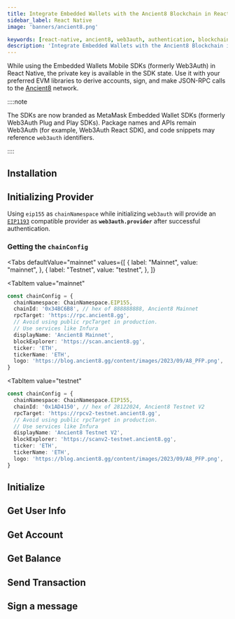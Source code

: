 ```yaml
---
title: Integrate Embedded Wallets with the Ancient8 Blockchain in React Native
sidebar_label: React Native
image: 'banners/ancient8.png'

keywords: [react-native, ancient8, web3auth, authentication, blockchain]
description: 'Integrate Embedded Wallets with the Ancient8 Blockchain in React Native | Embedded Wallets'
---
```



<SEO
  title="Integrate Embedded Wallets with the Ancient8 Blockchain in React Native"
  description="Integrate Embedded Wallets with the Ancient8 Blockchain in React Native | Embedded Wallets"
  image="https://web3auth.io/docs/banners/ancient8.png"
  slug="/embedded-wallets/connect-blockchain/evm/ancient8/react-native"
/>

While using the Embedded Wallets Mobile SDKs (formerly Web3Auth) in React Native, the private key is available in the SDK state. Use it with your preferred EVM libraries to derive accounts, sign, and make JSON-RPC calls to the [Ancient8](https://ancient8.gg) network.

::::note

The SDKs are now branded as MetaMask Embedded Wallet SDKs (formerly Web3Auth Plug and Play SDKs). Package names and APIs remain Web3Auth (for example, Web3Auth React SDK), and code snippets may reference `web3auth` identifiers.

::::

## Installation

<InstallationSnippet />

## Initializing Provider

Using `eip155` as `chainNamespace` while initializing `web3auth` will provide an [`EIP1193`](https://eips.ethereum.org/EIPS/eip-1193) compatible provider as **`web3auth.provider`** after successful authentication.

### Getting the `chainConfig`

<Tabs
 defaultValue="mainnet"
  values={[
    { label: "Mainnet", value: "mainnet", },
    { label: "Testnet", value: "testnet", },
  ]}
>
<TabItem
  value="mainnet"
>

```typescript
const chainConfig = {
  chainNamespace: ChainNamespace.EIP155,
  chainId: '0x34BC6B8', // hex of 888888888, Ancient8 Mainnet
  rpcTarget: 'https://rpc.ancient8.gg',
  // Avoid using public rpcTarget in production.
  // Use services like Infura
  displayName: 'Ancient8 Mainnet',
  blockExplorer: 'https://scan.ancient8.gg',
  ticker: 'ETH',
  tickerName: 'ETH',
  logo: 'https://blog.ancient8.gg/content/images/2023/09/A8_PFP.png',
}
```

</TabItem>

<TabItem
  value="testnet"
>

```typescript
const chainConfig = {
  chainNamespace: ChainNamespace.EIP155,
  chainId: '0x1AD4150', // hex of 28122024, Ancient8 Testnet V2
  rpcTarget: 'https://rpcv2-testnet.ancient8.gg',
  // Avoid using public rpcTarget in production.
  // Use services like Infura
  displayName: 'Ancient8 Testnet V2',
  blockExplorer: 'https://scanv2-testnet.ancient8.gg',
  ticker: 'ETH',
  tickerName: 'ETH',
  logo: 'https://blog.ancient8.gg/content/images/2023/09/A8_PFP.png',
}
```

</TabItem>
</Tabs>

## Initialize

<InitialisationSnippet />

## Get User Info

<UserInfoSnippet />

## Get Account

<GetAccountSnippet />

## Get Balance

<GetBalanceSnippet />

## Send Transaction

<SendTransactionSnippet />

## Sign a message

<SignMessageSnippet />
